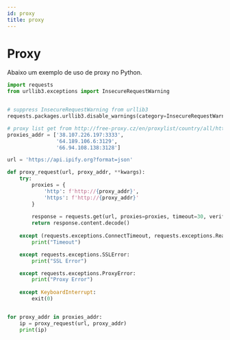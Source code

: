 ```yaml
---
id: proxy
title: proxy
---
```


# Proxy

Abaixo um exemplo de uso de proxy no Python.

```python
import requests
from urllib3.exceptions import InsecureRequestWarning


# suppress InsecureRequestWarning from urllib3
requests.packages.urllib3.disable_warnings(category=InsecureRequestWarning)

# proxy list get from http://free-proxy.cz/en/proxylist/country/all/https/ping/all
proxies_addr = ['38.107.226.197:3333',
                '64.189.106.6:3129',
                '66.94.108.138:3128']

url = 'https://api.ipify.org?format=json'

def proxy_request(url, proxy_addr, **kwargs):
    try:
        proxies = {
            'http': f'http://{proxy_addr}',
            'https': f'http://{proxy_addr}'
        }
        
        response = requests.get(url, proxies=proxies, timeout=30, verify=False, **kwargs)
        return response.content.decode()
    
    except (requests.exceptions.ConnectTimeout, requests.exceptions.ReadTimeout):
        print("Timeout")

    except requests.exceptions.SSLError:
        print("SSL Error")

    except requests.exceptions.ProxyError:
        print("Proxy Error")
        
    except KeyboardInterrupt:
        exit(0)


for proxy_addr in proxies_addr:
    ip = proxy_request(url, proxy_addr)
    print(ip)

```

